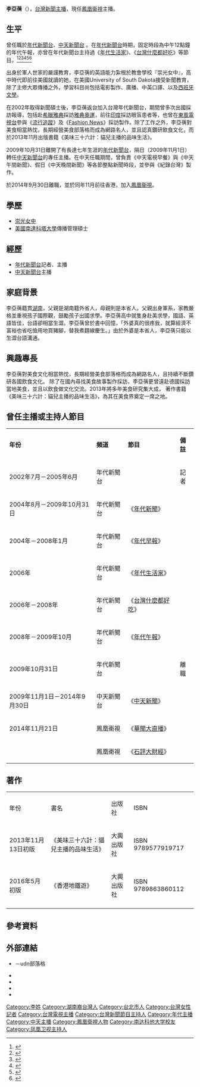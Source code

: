 {{主播資訊     
| 主播頭銜     = 鳳凰衞視主播
| 主播姓名     = 李亞蒨
| 主播英文名字 = Grace Lee
| 主播照片檔案 = 
| 主播照片尺寸 = 
| 主播照片圖說 = 
| 暱稱         = 貓兒
| 綽號         = 貓兒主播
| 主播出生年分 = 
| 主播出生日期 = {{birth_date_and_age|1979|12|10}}
| 出生地       = {{TWN}}[[台北市|台北市]]
| 主播逝世年分 = 
| 主播逝世日期 = 
| 逝世地       = 
| 國籍         = {{ROC}}
| 居住地點      = {{HKG}}
| 籍貫         = [[湖南|湖南]]
| 最高學歷     = {{flagicon|USA}}[[南達科塔大學|南達科塔大學]]USD University of South Dakota 傳播管理碩士
| 婚姻狀況     = 未婚
| 配偶        = 
| 信仰宗教     = 
| 官方網站     = http://phtv.ifeng.com/star/liyaqian/index.shtml
| 備註         = 
|}}
'''李亞蒨'''（{{bd|1979年|12月10日|catIdx=L李}}），[[台灣|台灣]][[新聞主播|新聞主播]]，現任[[鳳凰衞視|鳳凰衞視]]主播。

==生平==
曾任職於[[年代新聞台|年代新聞台]]、[[中天新聞台|中天新聞台]] 。在[[年代新聞台|年代新聞台]]時期，固定時段為中午12點鐘的年代午報，亦曾在年代新聞台主持過《[[年代生活家|年代生活家]]》、《[[台灣什麼都好吃|台灣什麼都好吃]]》等節目。<ref>{{Cite web |url=http://www.youtube.com/watch?v=t6by46Lb5ec |title=法鼓山心六倫宣傳廣告-主播李亞蒨篇 |access-date=2014-10-22 |archive-date=2017-02-12 |archive-url=https://web.archive.org/web/20170212002531/https://www.youtube.com/watch?v=t6by46Lb5ec |dead-url=no }}</ref><ref>{{Cite web |url=http://www.youtube.com/watch?v=z7JCvCNxmDo |title=中天跨越20PROMO-李亞蒨主播  |access-date=2014-10-22 |archive-date=2017-02-11 |archive-url=https://web.archive.org/web/20170211170936/https://www.youtube.com/watch?v=z7JCvCNxmDo |dead-url=no }}</ref><ref>{{Cite web |url=http://www.youtube.com/watch?v=Z0Kz2XzdtMA |title=《蒙娜麗莎500年》在中天PROMO-李亞蒨主播  |access-date=2014-10-22 |archive-date=2017-02-11 |archive-url=https://web.archive.org/web/20170211160931/https://www.youtube.com/watch?v=Z0Kz2XzdtMA |dead-url=no }}</ref><ref>{{Cite web |url=http://www.youtube.com/watch?v=XDUDAMeSoI4 |title=主播李亞蒨-午間新聞播報片段2009/11/13 |access-date=2014-10-22 |archive-date=2017-02-11 |archive-url=https://web.archive.org/web/20170211190015/https://www.youtube.com/watch?v=XDUDAMeSoI4 |dead-url=no }}</ref><ref>{{Cite web |url=http://www.youtube.com/watch?v=PxelWceONLQ |title=主播李亞蒨-新聞播報片段2009/11/09、11/10 |access-date=2014-10-22 |archive-date=2017-02-11 |archive-url=https://web.archive.org/web/20170211174703/https://www.youtube.com/watch?v=PxelWceONLQ |dead-url=no }}</ref><ref>{{Cite web |url=http://www.youtube.com/watch?v=uZ-6cg91T9E |title=主播李亞蒨-午間新聞播報片段2009/11/4 |access-date=2014-10-22 |archive-date=2017-02-12 |archive-url=https://web.archive.org/web/20170212012520/https://www.youtube.com/watch?v=uZ-6cg91T9E |dead-url=no }}</ref>

出身於軍人世家的嚴謹教育，李亞蒨的英語能力紮根於教會學校『崇光女中』，高中時代即前往美國就讀的她，在美國University of South Dakota接受新聞教育，除了主修大眾傳播之外，學習科目尚包括電影製作、廣播、中英口譯、以及[[西班牙文學|西班牙文學]]。

在2002年取得新聞碩士後，李亞蒨返台加入台灣年代新聞台，期間曾多次出國採訪報導，包括赴[[希臘|希臘]][[雅典|雅典]]採訪[[2004年夏季奥林匹克运动会|雅典奧運]]，前往[[印度|印度]]採訪眼盲患者等，也曾在[[東風電視台|東風電視台]]參與《[[流行追蹤|流行追蹤]]》及《[[Fashion_News|Fashion News]]》採訪製作。除了工作之外，李亞蒨對美食相當熱忱，長期經營美食部落格而成為網路名人，並且認真鑽研飲食文化，而於2013年11月出版書籍《美味三十六計：貓兒主播的品味生活》。

2009年10月31日離開了有長達七年生涯的[[年代新聞台|年代新聞台]]，隔日（2009年11月1日）轉任[[中天新聞台|中天新聞台]]的專任主播。在中天任職期間，曾負責《中天電視早餐》與《中天午間新聞》、假日《中天晚間新聞》等各節整點新聞時段，並參與《紀錄台灣》製作。

於2014年9月30日離職，並於同年11月前往香港，加入[[鳳凰衞視|鳳凰衞視]]。

==學歷==
*[[崇光女中|崇光女中]]
*[[美國|美國]][[南達科塔大學|南達科塔大學]]傳播管理碩士

==經歷==
*[[年代新聞台|年代新聞台]]記者、主播
*[[中天新聞台|中天新聞台]]主播

==家庭背景==
李亞蒨籍貫[[湖南|湖南]]，父親是湖南籍外省人，母親則是本省人。父親出身軍系，家教嚴格並重視孩子國際觀，鼓勵孩子出國求學。李亞蒨高中就隻身赴美求學，國語、英語皆佳，台語卻相當生澀。李亞蒨曾於書中回憶，「外婆真的很疼我，就算經濟不富裕也省吃儉用地買豬腳，替我煮麵線慶生。」由於外婆是本省人，李亞蒨只能以生澀台語溝通。

==興趣專長== 
李亞蒨對美食文化相當熱忱，長期經營美食部落格而成為網路名人，且持續不斷鑽研各國飲食文化。
除了在國內尋找美食故事製作採訪，李亞蒨更曾遠赴德國採訪當地美食，並且以飲食做文化交流。2013年將多年美食研究集大成，
著作書籍《美味三十六計：貓兒主播的品味生活》，為其在美食界奠定一席之地。

==曾任主播或主持人節目==
{|class="wikitable"
|- style="background:snow; color:black" align=center
|'''年份'''||'''頻道'''||'''節目'''||'''備註'''
|-
|2002年7月－2005年6月||年代新聞台||||記者
|-
|2004年8月－2009年10月31日||年代新聞台||《[[年代新聞台|年代新聞]]》||
|-
|2004年－2008年1月||年代新聞台||《[[年代早報|年代早報]]》||
|-
|2006年||年代新聞台||《[[年代生活家|年代生活家]]》||
|-
|2006年－2008年||年代新聞台||《[[台灣什麼都好吃|台灣什麼都好吃]]》||
|-
|2008年－2009年10月||年代新聞台||《[[年代午報|年代午報]]》||
|-
|2009年10月31日||年代新聞台||||離職
|-
|2009年11月1日－2014年9月30日||中天新聞台||《[[中天新聞台|中天新聞]]》||
|-
|2014年11月21日||鳳凰衞視||《[[華聞大直播|華聞大直播]]》||
|-
| ||鳳凰衞視||《[[石評大財經|石評大財經]]》||
|}

== 著作 ==
{| class="wikitable"
|-align=center
| 年份 || 書名 || 出版社 || ISBN
|-
|2013年11月13日初版||《美味三十六計：貓兒主播的品味生活》||大輿出版社||ISBN 9789577919717
|-
|2016年5月初版||《香港地鐵遊》||大輿出版社||ISBN 9789863860112
|-
|}

==參考資料==
{{reflist}}

==外部連結==
*{{official|http://blog.udn.com/yachien1210|貓兒主播之家}}－udn部落格
*{{Facebook|anchorgraceli|新聞主播 李亞蒨}}
*{{plurk|yachien1210|Grace Li}}
*{{Sinaweibo|2422126331}}
*{{instagram|yachien1210}}

{{DEFAULTSORT:L}}
[[Category:李姓|Category:李姓]]
[[Category:湖南裔台灣人|Category:湖南裔台灣人]]
[[Category:台北市人|Category:台北市人]]
[[Category:台灣女性記者|Category:台灣女性記者]]
[[Category:台灣電視主播|Category:台灣電視主播]]
[[Category:台灣新聞節目主持人|Category:台灣新聞節目主持人]]
[[Category:年代主播|Category:年代主播]]
[[Category:中天主播|Category:中天主播]]
[[Category:鳳凰衛視人物|Category:鳳凰衛視人物]]
[[Category:南达科他大学校友|Category:南达科他大学校友]]
[[Category:凤凰卫视主持人|Category:凤凰卫视主持人]]